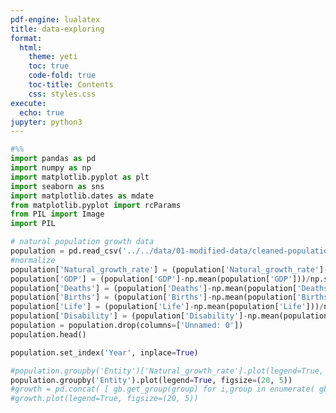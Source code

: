 ```yaml
---
pdf-engine: lualatex
title: data-exploring
format:
  html:
    theme: yeti
    toc: true
    code-fold: true
    toc-title: Contents
    css: styles.css
execute:
  echo: true
jupyter: python3
---
```


```python
#%%
import pandas as pd
import numpy as np
import matplotlib.pyplot as plt
import seaborn as sns
import matplotlib.dates as mdate
from matplotlib.pyplot import rcParams 
from PIL import Image 
import PIL 
```

```python
# natural population growth data
population = pd.read_csv('../../data/01-modified-data/cleaned-population-py.csv')
#normalize
population['Natural_growth_rate'] = (population['Natural_growth_rate']-np.mean(population['Natural_growth_rate']))/np.std(population['Natural_growth_rate'])
population['GDP'] = (population['GDP']-np.mean(population['GDP']))/np.std(population['GDP'])
population['Deaths'] = (population['Deaths']-np.mean(population['Deaths']))/np.std(population['Deaths'])
population['Births'] = (population['Births']-np.mean(population['Births']))/np.std(population['Births'])
population['Life'] = (population['Life']-np.mean(population['Life']))/np.std(population['Life'])
population['Disability'] = (population['Disability']-np.mean(population['Disability']))/np.std(population['Disability'])
population = population.drop(columns=['Unnamed: 0'])
population.head()
```

```python
population.set_index('Year', inplace=True)
```

```python
#population.groupby('Entity')['Natural_growth_rate'].plot(legend=True, figsize=(20, 5))
population.groupby('Entity').plot(legend=True, figsize=(20, 5))
#growth = pd.concat( [ gb.get_group(group) for i,group in enumerate( gb.groups) if i < 5 ] ).groupby('Entity')
#growth.plot(legend=True, figsize=(20, 5))
```

